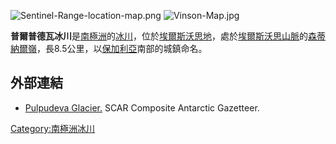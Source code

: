 [[Image:Sentinel-Range-location-map.png|thumb]]
[[Image:Vinson-Map.jpg|thumb]]

'''普爾普德瓦冰川'''是[[南極洲|南極洲]]的[[冰川|冰川]]，位於[[埃爾斯沃思地|埃爾斯沃思地]]，處於[[埃爾斯沃思山脈|埃爾斯沃思山脈]]的[[森蒂納爾嶺|森蒂納爾嶺]]，長8.5公里，以[[保加利亞|保加利亞]]南部的城鎮命名。

{{coord|78|21|00|S|85|12|30|W|display=title}}

==外部連結==
* [http://data.aad.gov.au/aadc/gaz/scar/display_name.cfm?gaz_id=137229 Pulpudeva Glacier.] {{Wayback|url=http://data.aad.gov.au/aadc/gaz/scar/display_name.cfm?gaz_id=137229 |date=20120614041731 }} SCAR Composite Antarctic Gazetteer.

{{DEFAULTSORT:Pulpudeva Glacier}}
[[Category:南極洲冰川|Category:南極洲冰川]]


{{EllsworthLand-geo-stub}}
